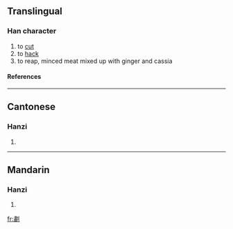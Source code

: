 ==Translingual==
===Han character===
{{Han char|rad=刀|as=12|sn=14|four=|canj=中X中弓 (LXLN)}}
# to [[cut]]
# to [[hack]]
# to reap, minced meat mixed up with ginger and cassia
====References====
{{Han ref|kx=0143.470|hdz=10360.040|uh=3505|ud=13573}}

----
==Cantonese==
===Hanzi===
{{yue-hanzi|jyut=|y=siu3}}
# {{defn|Cantonese}}

----
==Mandarin==
===Hanzi===
{{cmn-hanzi|pin=[[xiào]] (xiao4)|wg=hsiao<sup>4</sup>}}
# {{defn|Mandarin}}

[[fr:㔅]]